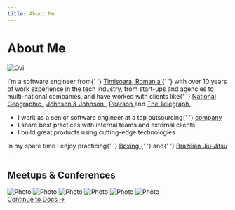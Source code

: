 ```yaml
---
title: About Me
---
```


<div className="page-about container">
  <h1 className="page-about__title">About Me</h1>
  <div className="page-about__hero">
    <img src="/img/ovi.jpg" alt="Ovi" className="page-about-hero__image" />
    <div className="page-about-hero__description">
      <p>
        I'm a software engineer from{' '}
        <a
          href="https://www.google.ro/maps/place/Timi%C8%99oara/@45.741043,21.1463784,12z/data=!3m1!4b1!4m5!3m4!1s0x4745677dcb0fb5a7:0x537faf6473936749!8m2!3d45.7488716!4d21.2086793?hl=ro"
          target="_blank"
          rel="noopener noreferrer"
        >
          Timisoara, Romania
        </a>{' '}
        with over 10 years of work experience in the tech industry, from
        start-ups and agencies to multi-national companies, and have worked with
        clients like{' '}
        <a
          href="https://www.nationalgeographic.com/"
          target="_blank"
          rel="noopener noreferrer"
        >
          National Geographic
        </a>
        , <a
          href="https://www.jnj.com/"
          target="_blank"
          rel="noopener noreferrer"
        >
          Johnson & Johnson
        </a>, <a
          href="https://www.pearson.com/"
          target="_blank"
          rel="noopener noreferrer"
        >
          Pearson
        </a> and <a
          href="https://www.telegraph.co.uk/"
          target="_blank"
          rel="noopener noreferrer"
        >
          The Telegraph
        </a>.
      </p>
      <ul>
        <li>
          I work as a senior software engineer at a top outsourcing{' '}
          <a
            href="https://www.cognizantsoftvision.com/"
            target="_blank"
            rel="noopener noreferrer"
          >
            company
          </a>
        </li>
        <li>I share best practices with internal teams and external clients</li>
        <li>I build great products using cutting-edge technologies</li>
      </ul>
      <p>
        In my spare time I enjoy practicing{' '}
        <a
          href="https://en.wikipedia.org/wiki/Boxing"
          target="_blank"
          rel="noopener noreferrer"
        >
          Boxing
        </a>{' '}
        and{' '}
        <a
          href="https://en.wikipedia.org/wiki/Brazilian_jiu-jitsu"
          target="_blank"
          rel="noopener noreferrer"
        >
          Brazilian Jiu-Jitsu
        </a>
        .
      </p>
    </div>
  </div>
  <h2 className="page-about__subtitle">Meetups & Conferences</h2>
  <div className="page-about__gallery">
    <img src="/img/photos/01.jpg" alt="Photo" className="gallery__image" />
    <img src="/img/photos/02.jpg" alt="Photo" className="gallery__image" />
    <img src="/img/photos/03.jpg" alt="Photo" className="gallery__image" />
    <img src="/img/photos/04.jpg" alt="Photo" className="gallery__image" />
    <img src="/img/photos/05.jpg" alt="Photo" className="gallery__image" />
    <img src="/img/photos/06.jpg" alt="Photo" className="gallery__image" />
  </div>
  <a href="/architecture/12-factor-apps" className="page-about__button">
    Continue to Docs &rarr;
  </a>
</div>
